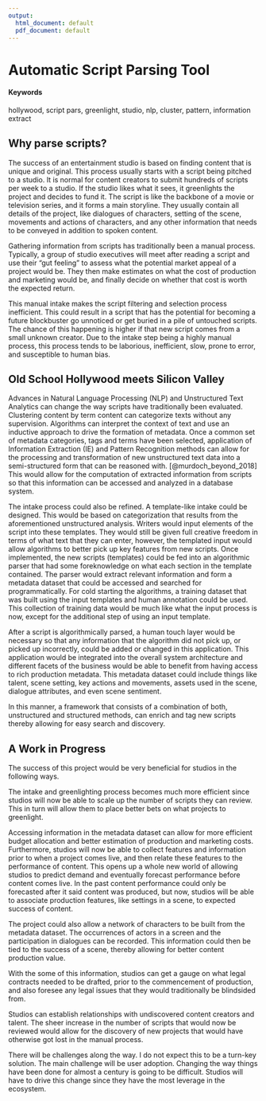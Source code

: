 ```yaml
---
output:
  html_document: default
  pdf_document: default
---
```

# Automatic Script Parsing Tool

#### Keywords {-}
hollywood, script pars, greenlight, studio, nlp, cluster, pattern, information extract

## Why parse scripts?

The success of an entertainment studio is based on finding content that is unique and original. This process usually starts with a script being pitched to a studio. It is normal for content creators to submit hundreds of scripts per week to a studio. If the studio likes what it sees, it greenlights the project and decides to fund it. The script is like the backbone of a movie or television series, and it forms a main storyline. They usually contain all details of the project, like dialogues of characters, setting of the scene, movements and actions of characters, and any other information that needs to be conveyed in addition to spoken content. 

Gathering information from scripts has traditionally been a manual process. Typically, a group of studio executives will meet after reading a script and use their "gut feeling" to assess what the potential market appeal of a project would be. They then make estimates on what the cost of production and marketing would be, and finally decide on whether that cost is worth the expected return. 

This manual intake makes the script filtering and selection process inefficient. This could result in a script that has the potential for becoming a future blockbuster go unnoticed or get buried in a pile of untouched scripts. The chance of this happening is higher if that new script comes from a small unknown creator. Due to the intake step being a highly manual process, this process tends to be laborious, inefficient, slow, prone to error, and susceptible to human bias.

## Old School Hollywood meets Silicon Valley

Advances in Natural Language Processing (NLP) and Unstructured Text Analytics can change the way scripts have traditionally been evaluated. Clustering content by term content can categorize texts without any supervision. Algorithms can interpret the context of text and use an inductive approach to drive the formation of metadata. Once a common set of metadata categories, tags and terms have been selected, application of Information Extraction (IE) and Pattern Recognition methods can allow for the processing and transformation of new unstructured text data into a semi-structured
form that can be reasoned with. [@murdoch_beyond_2018] This would allow for the computation of extracted information from scripts so that this information can be accessed and analyzed in a database system.

The intake process could also be refined. A template-like intake could be designed. This would be based on categorization that results from the aforementioned unstructured analysis. Writers would input elements of the script into these templates. They would still be given full creative freedom in terms of what text that they can enter, however, the templated input would allow algorithms to better pick up key features from new scripts. Once implemented, the new scripts (templates) could be fed into an algorithmic parser that had some foreknowledge on what each section in the template contained. The parser would extract relevant information and form a metadata dataset that could be accessed and searched for programmatically. For cold starting the algorithms, a training dataset that was built using the input templates and human annotation could be used. This collection of training data would be much like what the input process is now, except for the additional step of using an input template. 

After a script is algorithmically parsed, a human touch layer would be necessary so that any information that the algorithm did not pick up, or picked up incorrectly, could be added or changed in this application. This application would be integrated into the overall system architecture and different facets of the business would be able to benefit from having access to rich production metadata. This metadata dataset could include things like talent, scene setting, key actions and movements, assets used in the scene, dialogue attributes, and even scene sentiment.

In this manner, a framework that consists of a combination of both, unstructured and structured methods, can enrich and tag new scripts thereby allowing for easy search and discovery.

## A Work in Progress

The success of this project would be very beneficial for studios in the following ways. 

The intake and greenlighting process becomes much more efficient since studios will now be able to scale up the number of scripts they can review. This in turn will allow them to place better bets on what projects to greenlight. 

Accessing information in the metadata dataset can allow for more efficient budget allocation and better estimation of production and marketing costs. Furthermore, studios will now be able to collect features and information prior to when a project comes live, and then relate these features to the performance of content. This opens up a whole new world of allowing studios to predict demand and eventually forecast performance before content comes live. In the past content performance could only be forecasted after it said content was produced, but now, studios will be able to associate production features, like settings in a scene, to expected success of content. 

The project could also allow a network of characters to be built from the metadata dataset. The occurrences of actors in a screen and the participation in dialogues can be recorded. This information could then be tied to the success of a scene, thereby allowing for better content production value. 

With the some of this information, studios can get a gauge on what legal contracts needed to be drafted, prior to the commencement of production, and also foresee any legal issues that they would traditionally be blindsided from.

Studios can establish relationships with undiscovered content creators and talent. The sheer increase in the number of scripts that would now be reviewed would allow for the discovery of new projects that would have otherwise got lost in the manual process.
 
There will be challenges along the way. I do not expect this to be a turn-key solution. The main challenge will be user adoption. Changing the way things have been done for almost a century is going to be difficult. Studios will have to drive this change since they have the most leverage in the ecosystem.